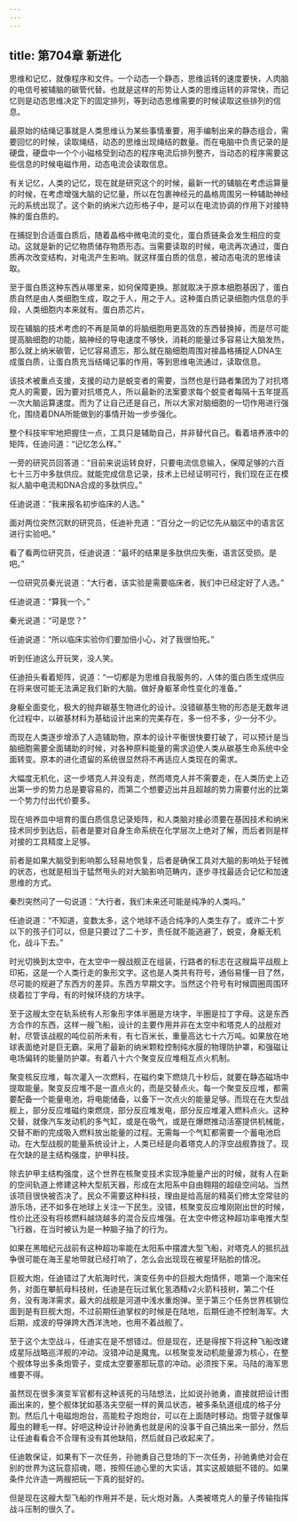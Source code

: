 ```yaml
---
---
---
```

title: 第704章 新进化
---



思维和记忆，就像程序和文件。一个动态一个静态，思维运转的速度要快，人肉脑的电信号被辅脑的碳管代替。也就是这样的形势让人类的思维运转的非常快，而记忆则是动态思维决定下的固定排列，等到动态思维需要的时候读取这些排列的信息。

最原始的结绳记事就是人类思维认为某些事情重要，用手编制出来的静态组合，需要回忆的时候，读取绳结，动态的思维出现绳结的数量。而在电脑中负责记录的是硬盘，硬盘中一个个小磁格受到动态的程序电流后排列整齐，当动态的程序需要这些信息的时候电磁作用，动态电流会读取信息。

有关记忆，人类的记忆，现在就是研究这个的时候，最新一代的辅脑在考虑运算量的时候，在考虑增强大脑的记忆量，所以在包裹神经元的晶格周围另一种辅助神经元的系统出现了。这个新的纳米六边形格子中，是可以在电流协调的作用下对接特殊的蛋白质的。

在捕捉到合适蛋白质后，随着晶格中微电流的变化，蛋白质链条会发生相应的变动。这就是新的记忆物质储存物质形态。当需要读取的时候，电流再次通过，蛋白质再次改变结构，对电流产生影响。就这样蛋白质的信息，被动态电流的思维读取。

至于蛋白质这种东西从哪里来，如何保障更换。那就取决于原本细胞基因了，蛋白质自然是由人类细胞生成，取之于人，用之于人。这种蛋白质记录细胞内信息的手段，人类细胞内本来就有。蛋白质芯片。

现在辅脑的技术考虑的不再是简单的将脑细胞用更高效的东西替换掉，而是尽可能提高脑细胞的功能，脑神经的导电速度不够快，消耗的能量过多容易让大脑发热，那么就上纳米碳管，记忆容易遗忘，那么就在脑细胞周围对接晶格捕捉人DNA生成蛋白质，让蛋白质充当结绳记事的作用，等到思维电流通过，读取信息。

该技术被重点支援，支援的动力是蜕变者的需要，当然也是行路者集团为了对抗塔克人的需要，因为要对抗塔克人，所以最新的法案要求每个蜕变者每隔十五年提高一次大脑运算速度。而为了让自己还是自己，所以大家对脑细胞的一切作用进行强化，围绕着DNA所能做到的事情开始一步步强化。

整个科技牢牢地把握住一点，工具只是辅助自己，并非替代自己。看着培养液中的矩阵，任迪问道：“记忆怎么样。”

一旁的研究员回答道：“目前来说运转良好，只要电流信息输入，保障足够的六百七十三万中多肽供应。就能完成信息记录，技术上已经证明可行，我们现在正在模拟人脑中电流和DNA合成的多肽供应。”

任迪说道：“我来报名初步临床的人选。”

面对两位突然沉默的研究员，任迪补充道：“百分之一的记忆先从脑区中的语言区进行实验吧。”

看了看两位研究员，任迪说道：“最坏的结果是多肽供应失衡，语言区受损。是吧。”

一位研究员秦光说道：“大行者，该实验是需要临床者，我们中已经定好了人选。”

任迪说道：“算我一个。”

秦光说道：“可是您？”

任迪说道：“所以临床实验你们要加倍小心，对了我很怕死。”

听到任迪这么开玩笑，没人笑。

任迪扭头看着矩阵，说道：“一切都是为思维自我服务的，人体的蛋白质生成供应在将来很可能无法满足我们新的大脑。做好身躯革命性变化的准备。”

身躯全面变化，极大的抛弃碳基生物进化的设计。没错碳基生物的形态是无数年进化过程中，以碳基材料为基础设计出来的完美存在，多一份不多，少一分不少。

而现在人类逐步增添了人造辅助物，原本的设计平衡很快要打破了，可以预计是当脑细胞需要全面辅助的时候，对各种原料能量的需求迫使人类从碳基生命系统中全面转变。原本的进化遗留的系统很显然将不再适应人类现在的需求。

大幅度无机化，这一步塔克人并没有走，然而塔克人并不需要走，在人类历史上迈出第一步的势力总是要容易的，而第二个想要迈出并且超越的势力需要付出的比第一个势力付出代价要多。

现在培养皿中培育的蛋白质信息记录矩阵，和人类脑对接必须要在基因技术和纳米技术同步到达后，前者是要对自身生命系统在化学层次上绝对了解，而后者则是样对接的工具精度上足够。

前者是如果大脑受到影响那么轻易地恢复，后者是确保工具对大脑的影响处于轻微的状态，也就是相当于猛然甩头的对大脑影响范畴内，逐步寻找最适合记忆和加速思维的方式。

秦烈突然问了一句说道：“大行者，我们未来还可能是纯净的人类吗。”

任迪说道：“不知道，变数太多，这个地球不适合纯净的人类生存了。或许二十岁以下的孩子们可以，但是只要过了二十岁，责任就不能逃避了，蜕变，身躯无机化，战斗下去。”

时光切换到太空中，在太空中一艘战舰正在组装，行路者的标志在这艘扁平战舰上印拓，这是一个人类行走的象形文字。这也是人类共有符号，通俗易懂一目了然，尽可能的规避了东西方的差异。东西方早期文字。当然这个符号有时候圆圈周围环绕着拉丁字母，有的时候环绕的方块字。

至于这艘太空在轨系统有人形象形字体半圈是方块字，半圈是拉丁字母。这是东西方合作的东西，这样一艘飞船，设计的主要作用并非在太空中和塔克人的战舰对射，尽管该战舰的吨位前所未有，有七百米长，重量高达七十六万吨。如果放在地球表面绝对是巨无霸。采用了最新的纳米颗粒控制纯水膜的物理防护罩，和强磁让电场偏转的能量防护罩。有着八十六个聚变反应堆相互点火机制。

聚变核反应堆，每次灌入一次燃料，在磁约束下燃烧几十秒后，就要在静态磁场中提取能量。聚变反应堆不是一直点火的，而是交替点火。每一个聚变反应堆，都需要配备一个能量电池，将电能储备，以备下一次点火的能量足够。而现在在大型战舰上，部分反应堆磁约束燃烧，部分反应堆发电，部分反应堆灌入燃料点火。这种交替，就像汽车发动机的多气缸，或是在吸气，或是在爆燃推动活塞提供机械能，交替不断的完成吸入燃料放出能量的过程。无需每一个气缸都需要一个蓄电池启动。在大型战舰的能量系统设计上，人类已经是向着塔克人的浮空战舰靠拢了。现在欠缺的是主结构强度，护甲科技。

除去护甲主结构强度，这个世界在核聚变技术实现净能量产出的时候，就有人在新的空间轨道上修建这种大型航天器，形成在太阳系中自由翱翔的超级空间站。当然该项目很快被否决了。民众不需要这种科技，理由是给高层的精英们修太空常驻的游乐场，还不如多在地球上关注一下民生。没错，核聚变反应堆刚刚出世的时候，性价比还没有将核燃料越烧越多的混合反应堆强。在太空中修这种超功率电推大型飞行器，在当时被认为是一种脑子抽了的行为。

如果在黑暗纪元战前有这种超功率能在太阳系中摆渡大型飞船，对塔克人的抵抗战争很可能在海王星地带就已经打响了，怎么会出现现在被星环贴脸的情况。

巨舰大炮，任迪错过了大航海时代，演变任务中的巨舰大炮情怀，嗯第一个海宋任务，对面在攀航母科技树，任迪是在玩过氧化氢酒精v2火箭科技树，第二个任务，没有海洋需求，最大的战舰是河道中浅水重炮弹。至于第三个任务世界核钢位面到是有巨舰大炮，不过前期任迪掌权的时候是在陆地，后期任迪不控制海军。大后期，成波的导弹跨大西洋洗地，也用不着战舰了。

至于这个太空战斗，任迪实在是不想错过。但是现在，还是得按下将这种飞船改建成星际战略巡洋舰的冲动。没错冲动是魔鬼。以核聚变发动机能量源为核心，在整个舰体导出多条炮管子，变成太空要塞那玩意的冲动。必须按下来。马陆的海军思维要不得。

虽然现在很多演变军官都有这种该死的马陆想法，比如说孙驰勇，直接就把设计图画出来的，整个舰体犹如基洛夫空艇一样的黄瓜状态，被多条轨道组成的格子分割。然后几十电磁炮炮台，高能粒子炮炮台，可以在上面随时移动。炮管子就像草履虫的鞭毛一样。好吧这种设计孙驰勇也就是闲的没事干自己搞出来一部分，然后让任迪看看合不合理有没有其他缺陷，然后就自己收起来了。

任迪敢保证，如果有下一次任务，孙驰勇自己登场的下一次任务，孙驰勇绝对会在别的世界为这玩意招魂，嗯，按照任迪心里的大实话，其实这舰娘挺不错的。如果条件允许造一两艘把玩一下真的挺好的。

但是现在这艘大型飞船的作用并不是，玩火炮对轰。人类被塔克人的量子传输指挥战斗压制的很久了。
